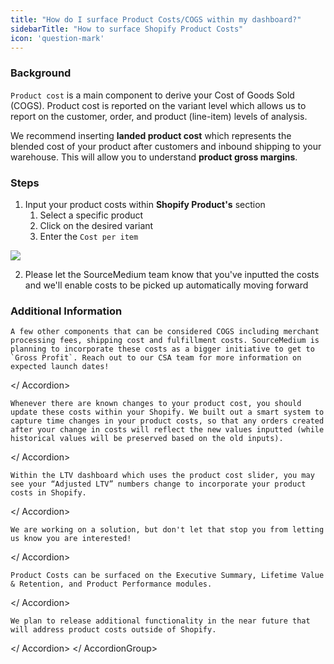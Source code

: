 ```yaml
---
title: "How do I surface Product Costs/COGS within my dashboard?"
sidebarTitle: "How to surface Shopify Product Costs"
icon: 'question-mark'
---
```

### Background

`Product cost` is a main component to derive your Cost of Goods Sold (COGS). Product cost is reported on the variant level which allows us to report on the customer, order, and product (line-item) levels of analysis. 

We recommend inserting **landed product cost** which represents the blended cost of your product after customers and inbound shipping to your warehouse. This will allow you to understand **product gross margins**. 

### Steps

1. Input your product costs within **Shopify Product's** section
    1. Select a specific product 
    2. Click on the desired variant 
    3. Enter the `Cost per item`

![](/images/article-imgs/how-do-i-surface-product-costs/Untitled.png)

2. Please let the SourceMedium team know that you've inputted the costs and we'll enable costs to be picked up automatically moving forward 

### Additional Information

<AccordionGroup>
<Accordion title ="What other components are part of COGS? Is SourceMedium planning to address these components?">
    
    A few other components that can be considered COGS including merchant processing fees, shipping cost and fulfillment costs. SourceMedium is planning to incorporate these costs as a bigger initiative to get to `Gross Profit`. Reach out to our CSA team for more information on expected launch dates!
</ Accordion>
<Accordion title ="How should I handle changes in my Product Cost over time?">
    
    Whenever there are known changes to your product cost, you should update these costs within your Shopify. We built out a smart system to capture time changes in your product costs, so that any orders created after your change in costs will reflect the new values inputted (while historical values will be preserved based on the old inputs). 
</ Accordion>
<Accordion title = "Will I see any numbers change immediately in my dashboard?">
    
    Within the LTV dashboard which uses the product cost slider, you may see your “Adjusted LTV” numbers change to incorporate your product costs in Shopify.
 </ Accordion>

<Accordion title = "Is there a way to input product costs that are not in Shopify?">
    
    We are working on a solution, but don't let that stop you from letting us know you are interested!
    
</ Accordion>
<Accordion title = "Where does Product Cost show up in my dashboard?">
    
    Product Costs can be surfaced on the Executive Summary, Lifetime Value & Retention, and Product Performance modules. 
</ Accordion>
<Accordion title = "How can I incorporate Product Cost from platforms outside of Shopify?">
    
    We plan to release additional functionality in the near future that will address product costs outside of Shopify.
</ Accordion>
</ AccordionGroup>

